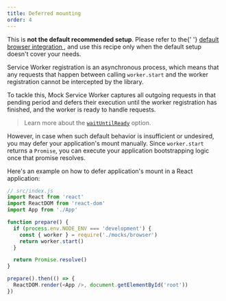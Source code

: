 ```yaml
---
title: Deferred mounting
order: 4
---
```


<Hint mode="warning">
  This is <strong>not the default recommended setup</strong>. Please refer to
  the{' '}
  <a href="/docs/getting-started/integrate/browser">
    default browser integration
  </a>
  , and use this recipe only when the default setup doesn't cover your needs.
</Hint>

Service Worker registration is an asynchronous process, which means that any requests that happen between calling `worker.start` and the worker registration cannot be intercepted by the library.

To tackle this, Mock Service Worker captures all outgoing requests in that pending period and defers their execution until the worker registration has finished, and the worker is ready to handle requests.

> Learn more about the [`waitUntilReady`](/docs/api/setup-worker/start#waituntilready) option.

However, in case when such default behavior is insufficient or undesired, you may defer your application's mount manually. Since `worker.start` returns a `Promise`, you can execute your application bootstrapping logic once that promise resolves.

Here's an example on how to defer application's mount in a React application:

```js highlights=7-10,15-17
// src/index.js
import React from 'react'
import ReactDOM from 'react-dom'
import App from './App'

function prepare() {
  if (process.env.NODE_ENV === 'development') {
    const { worker } = require('./mocks/browser')
    return worker.start()
  }

  return Promise.resolve()
}

prepare().then(() => {
  ReactDOM.render(<App />, document.getElementById('root'))
})
```
